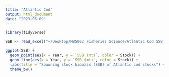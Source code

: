 ```yaml
---
title: "Atlantic Cod"
output: html_document
date: "2023-05-09"
---
```


```r
library(tidyverse)
```

```r
SSB <- read_excel("~/Desktop/MB5003 Fisheries Science/Atlantic Cod SSB.xlsx")
```

```r
ggplot(SSB) +
  geom_point(aes(x = Year, y = `SSB (mt)`, color = Stock)) + 
  geom_line(aes(x = Year, y = `SSB (mt)`, color = Stock)) +
  labs(title = "Spawning stock biomass (SSB) of Atlantic cod stocks") +
  theme_bw()

```



